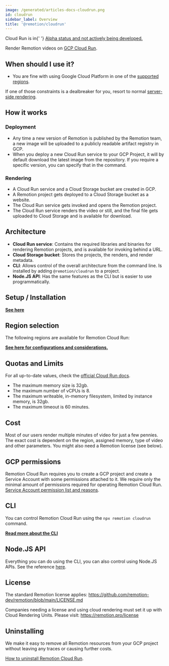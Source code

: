 ```yaml
---
image: /generated/articles-docs-cloudrun.png
id: cloudrun
sidebar_label: Overview
title: '@remotion/cloudrun'
---
```


<ExperimentalBadge>
	<p>
		Cloud Run is in{' '}
		<a href="/docs/cloudrun/status">
			Alpha status and not actively being developed.
		</a>
	</p>
</ExperimentalBadge>

Render Remotion videos on [GCP Cloud Run](https://cloud.google.com/run).


## When should I use it?

- You are fine with using Google Cloud Platform in one of the [supported regions](/docs/cloudrun/region-selection).

If one of those constraints is a dealbreaker for you, resort to normal [server-side rendering](/docs/ssr).

## How it works

### Deployment

- Any time a new version of Remotion is published by the Remotion team, a new image will be uploaded to a publicly readable artifact registry in GCP.
- When you deploy a new Cloud Run service to your GCP Project, it will by default download the latest image from the repository. If you require a specific version, you can specify that in the command.

### Rendering

- A Cloud Run service and a Cloud Storage bucket are created in GCP.
- A Remotion project gets deployed to a Cloud Storage bucket as a website.
- The Cloud Run service gets invoked and opens the Remotion project.
- The Cloud Run service renders the video or still, and the final file gets uploaded to Cloud Storage and is available for download.

## Architecture

- **Cloud Run service**: Contains the required libraries and binaries for rendering Remotion projects, and is available for invoking behind a URL.
- **Cloud Storage bucket**: Stores the projects, the renders, and render metadata.
- **CLI**: Allows control of the overall architecture from the command line. Is installed by adding `@remotion/cloudrun` to a project.
- **Node.JS API**: Has the same features as the CLI but is easier to use programmatically.

## Setup / Installation

[**See here**](/docs/cloudrun/setup)

## Region selection

The following regions are available for Remotion Cloud Run:

<GcpRegionList />

[**See here for configurations and considerations.**](/docs/cloudrun/region-selection)

## Quotas and Limits

For all up-to-date values, check the [official Cloud Run docs](https://cloud.google.com/run/quotas).

- The maximum memory size is 32gb.
- The maximum number of vCPUs is 8.
- The maximum writeable, in-memory filesystem, limited by instance memory, is 32gb.
- The maximum timeout is 60 minutes.

## Cost

Most of our users render multiple minutes of video for just a few pennies. The exact cost is dependent on the region, assigned memory, type of video and other parameters. You might also need a Remotion license (see below).

## GCP permissions

Remotion Cloud Run requires you to create a GCP project and create a Service Account with some permissions attached to it. We require only the minimal amount of permissions required for operating Remotion Cloud Run. [Service Account permission list and reasons](/docs/cloudrun/permissions).

## CLI

You can control Remotion Cloud Run using the `npx remotion cloudrun` command.

[**Read more about the CLI**](/docs/cloudrun/cli)

## Node.JS API

Everything you can do using the CLI, you can also control using Node.JS APIs. See the reference [here](/docs/cloudrun/api).

## License

The standard Remotion license applies: https://github.com/remotion-dev/remotion/blob/main/LICENSE.md

Companies needing a license and using cloud rendering must set it up with Cloud Rendering Units. Please visit: https://remotion.pro/license

## Uninstalling

We make it easy to remove all Remotion resources from your GCP project without leaving any traces or causing further costs.

[How to uninstall Remotion Cloud Run](/docs/cloudrun/uninstall).
